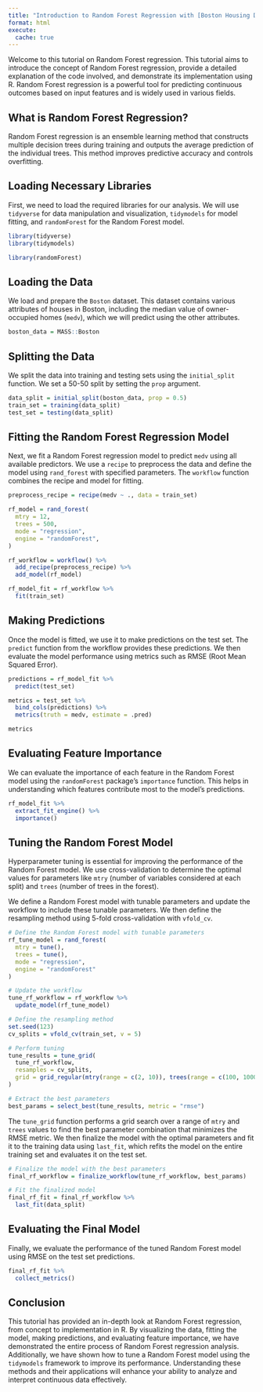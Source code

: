```yaml
---
title: "Introduction to Random Forest Regression with [Boston Housing Data](../datasets/boston.qmd)"
format: html
execute: 
  cache: true
---
```


Welcome to this tutorial on Random Forest regression. This tutorial aims to introduce the concept of Random Forest regression, provide a detailed explanation of the code involved, and demonstrate its implementation using R. Random Forest regression is a powerful tool for predicting continuous outcomes based on input features and is widely used in various fields.

## What is Random Forest Regression?

Random Forest regression is an ensemble learning method that constructs multiple decision trees during training and outputs the average prediction of the individual trees. This method improves predictive accuracy and controls overfitting.

## Loading Necessary Libraries

First, we need to load the required libraries for our analysis. We will use `tidyverse` for data manipulation and visualization, `tidymodels` for model fitting, and `randomForest` for the Random Forest model.

```r
library(tidyverse)
library(tidymodels)

library(randomForest)
```

## Loading the Data

We load and prepare the `Boston` dataset. This dataset contains various attributes of houses in Boston, including the median value of owner-occupied homes (`medv`), which we will predict using the other attributes.

```r
boston_data = MASS::Boston
```

## Splitting the Data

We split the data into training and testing sets using the `initial_split` function. We set a 50-50 split by setting the `prop` argument.

```r
data_split = initial_split(boston_data, prop = 0.5)
train_set = training(data_split)
test_set = testing(data_split)
```

## Fitting the Random Forest Regression Model

Next, we fit a Random Forest regression model to predict `medv` using all available predictors. We use a `recipe` to preprocess the data and define the model using `rand_forest` with specified parameters. The `workflow` function combines the recipe and model for fitting.

```r
preprocess_recipe = recipe(medv ~ ., data = train_set)

rf_model = rand_forest(
  mtry = 12,
  trees = 500,
  mode = "regression",
  engine = "randomForest",
)

rf_workflow = workflow() %>% 
  add_recipe(preprocess_recipe) %>% 
  add_model(rf_model)

rf_model_fit = rf_workflow %>% 
  fit(train_set)
```

## Making Predictions

Once the model is fitted, we use it to make predictions on the test set. The `predict` function from the workflow provides these predictions. We then evaluate the model performance using metrics such as RMSE (Root Mean Squared Error).

```r
predictions = rf_model_fit %>% 
  predict(test_set)

metrics = test_set %>% 
  bind_cols(predictions) %>% 
  metrics(truth = medv, estimate = .pred)

metrics
```

## Evaluating Feature Importance

We can evaluate the importance of each feature in the Random Forest model using the `randomForest` package's `importance` function. This helps in understanding which features contribute most to the model's predictions.

```r

rf_model_fit %>% 
  extract_fit_engine() %>% 
  importance()

```

## Tuning the Random Forest Model

Hyperparameter tuning is essential for improving the performance of the Random Forest model. We use cross-validation to determine the optimal values for parameters like `mtry` (number of variables considered at each split) and `trees` (number of trees in the forest).

We define a Random Forest model with tunable parameters and update the workflow to include these tunable parameters. We then define the resampling method using 5-fold cross-validation with `vfold_cv`.

```r
# Define the Random Forest model with tunable parameters
rf_tune_model = rand_forest(
  mtry = tune(),
  trees = tune(),
  mode = "regression",
  engine = "randomForest"
)

# Update the workflow
tune_rf_workflow = rf_workflow %>% 
  update_model(rf_tune_model)

# Define the resampling method
set.seed(123)
cv_splits = vfold_cv(train_set, v = 5)

# Perform tuning
tune_results = tune_grid(
  tune_rf_workflow,
  resamples = cv_splits,
  grid = grid_regular(mtry(range = c(2, 10)), trees(range = c(100, 1000)), levels = 10)
)

# Extract the best parameters
best_params = select_best(tune_results, metric = "rmse")
```

The `tune_grid` function performs a grid search over a range of `mtry` and `trees` values to find the best parameter combination that minimizes the RMSE metric. We then finalize the model with the optimal parameters and fit it to the training data using `last_fit`, which refits the model on the entire training set and evaluates it on the test set.

```r
# Finalize the model with the best parameters
final_rf_workflow = finalize_workflow(tune_rf_workflow, best_params)

# Fit the finalized model
final_rf_fit = final_rf_workflow %>%
  last_fit(data_split)
```

## Evaluating the Final Model

Finally, we evaluate the performance of the tuned Random Forest model using RMSE on the test set predictions.

```r
final_rf_fit %>% 
  collect_metrics()
```

## Conclusion

This tutorial has provided an in-depth look at Random Forest regression, from concept to implementation in R. By visualizing the data, fitting the model, making predictions, and evaluating feature importance, we have demonstrated the entire process of Random Forest regression analysis. Additionally, we have shown how to tune a Random Forest model using the `tidymodels` framework to improve its performance. Understanding these methods and their applications will enhance your ability to analyze and interpret continuous data effectively.
